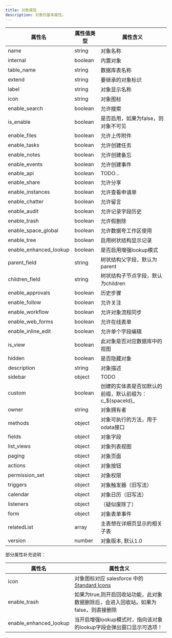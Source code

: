 ```yaml
---
title: 对象属性
description: 对象的基本属性。
---
```


| 属性名 | 属性值类型 | 属性含义 |
|----|----|----|
| name	| string |	对象名称 |
| internal	| boolean |	内置对象 |
| table_name	| string |	数据库表名称 |
| extend	| string |	要继承的对象标识 |
| label	| string |	对象显示名称 |
| icon	| string |	对象图标 |
| enable_search	| boolean |	允许搜索 |
| is_enable	| boolean |	是否启用，如果为false，则对象不可见 |
| enable_files	| boolean |	允许上传附件 |
| enable_tasks	| boolean |	允许创建任务 |
| enable_notes	| boolean |	允许创建备忘 |
| enable_events	| boolean |	允许创建事件 |
| enable_api	| boolean |	TODO... |
| enable_share	| boolean |	允许分享 |
| enable_instances	| boolean |	允许查看申请单 |
| enable_chatter	| boolean |	允许留言 |
| enable_audit	| boolean |	允许记录字段历史 |
| enable_trash	| boolean |	允许假删除 |
| enable_space_global	| boolean |	允许数据夸工作区使用 |
| enable_tree	| boolean |	启用树状结构显示记录 |
| enable_enhanced_lookup	| boolean |	是否启用增强lookup模式 |
| parent_field	| string |	树状结构父字段，默认为parent |
| children_field	| string |	树状结构子节点字段，默认为children |
| enable_approvals	| boolean |	历史步骤 |
| enable_follow	| boolean |	允许关注 |
| enable_workflow	| boolean |	允许对象流程同步 |
| enable_web_forms	| boolean |	允许在线表单 |
| enable_inline_edit	| boolean |	允许单个字段编辑 |
| is_view	| boolean |	此对象是否对应数据库中的视图 |
| hidden	| boolean |	是否隐藏对象 |
| description	| string |	对象描述 |
| sidebar	| object |	TODO |
| custom	| boolean |	创建的实体表是否加默认的前缀，默认前缀为：c_${spaceId}_ |
| owner	| string |	对象拥有者 |
| methods	| object |	对象可执行的方法，用于odata接口 |
| fields	| object |	对象字段 |
| list_views	| object |	对象列表视图 |
| paging	| object |	对象页面 |
| actions	| object |	对象按钮 |
| permission_set	| object |	对象权限 |
| triggers	| object |	对象触发器（旧写法） |
| calendar	| object |	对象日历（旧写法） |
| listeners	| object |	（疑似废除了） |
| form	| object |	对象表单事件 |
| relatedList	| array |	主表想在详细页显示的相关子表 |
| version	| number |	对象版本, 默认1.0 |


部分属性补充说明：

| 属性名 | 属性含义 |
|----|----|
| icon | 对象图标对应 salesforce 中的 [Standard Icons](https://www.lightningdesignsystem.com/icons/#standard) |
| enable_trash |	如果为true,则开启回收站功能，此对象数据删除后，会进入回收站。如果为false，则直接删除 |
| enable_enhanced_lookup | 当开启增强lookup模式时，指向该对象的lookup字段会弹出窗口显示可选项！ |